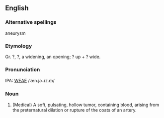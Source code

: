 ==English==
===Alternative spellings===
aneurysm

===Etymology===
Gr. ?, ?, a widening, an opening; ? up + ? wide.

===Pronunciation===
IPA: [[WEAE]] /ˈæn.jɚ.ɪz.m̩/

===Noun===
#(Medical) A soft, pulsating, hollow tumor, containing blood, arising  from the preternatural dilation or rupture of the coats of an artery.
<!-- material copied from Webster's Revised Unabridged Dictionary (1913) -->